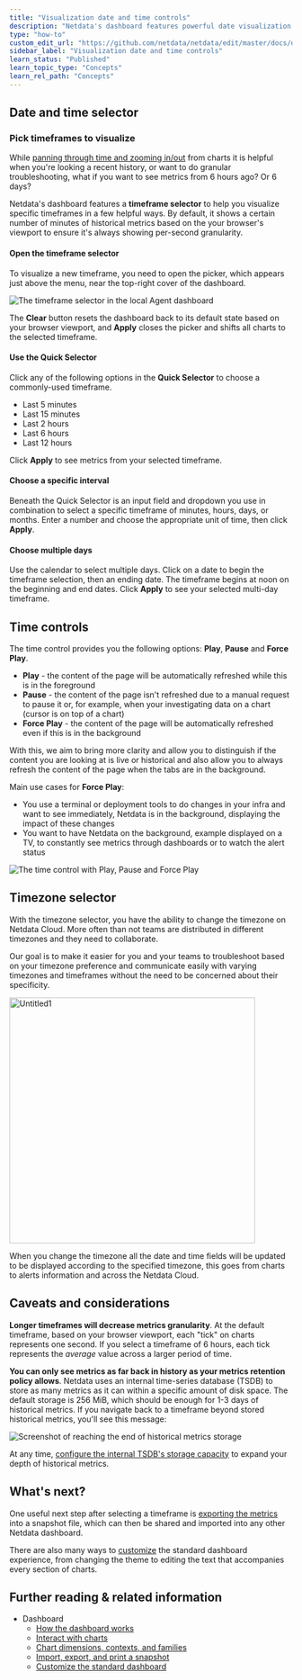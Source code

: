 ```yaml
---
title: "Visualization date and time controls"
description: "Netdata's dashboard features powerful date visualization controls that include a time control (play, pause, force play), a timezone selector and a rich date and timeframe selector, with useful defaults and rich customization, to help you narrow your focus when troubleshooting issues or anomalies."
type: "how-to"
custom_edit_url: "https://github.com/netdata/netdata/edit/master/docs/dashboard/visualization-date-and-time-controls.md"
sidebar_label: "Visualization date and time controls"
learn_status: "Published"
learn_topic_type: "Concepts"
learn_rel_path: "Concepts"
---
```



## Date and time selector

### Pick timeframes to visualize

While [panning through time and zooming in/out](/docs/nightly/operations/interact-with-charts) from charts it is helpful when
you're looking a recent history, or want to do granular troubleshooting, what if you want to see metrics from 6 hours
ago? Or 6 days?

Netdata's dashboard features a **timeframe selector** to help you visualize specific timeframes in a few helpful ways.
By default, it shows a certain number of minutes of historical metrics based on the your browser's viewport to ensure
it's always showing per-second granularity.

#### Open the timeframe selector

To visualize a new timeframe, you need to open the picker, which appears just above the menu, near the top-right cover
of the dashboard.

![The timeframe selector in the local Agent
dashboard](https://user-images.githubusercontent.com/1153921/101507784-2c585080-3934-11eb-9d6e-eff30b8553e4.png)

The **Clear** button resets the dashboard back to its default state based on your browser viewport, and **Apply** closes
the picker and shifts all charts to the selected timeframe.

#### Use the Quick Selector

Click any of the following options in the **Quick Selector** to choose a commonly-used timeframe.

- Last 5 minutes
- Last 15 minutes
- Last 2 hours
- Last 6 hours
- Last 12 hours

Click **Apply** to see metrics from your selected timeframe.

#### Choose a specific interval

Beneath the Quick Selector is an input field and dropdown you use in combination to select a specific timeframe of
minutes, hours, days, or months. Enter a number and choose the appropriate unit of time, then click **Apply**.

#### Choose multiple days

Use the calendar to select multiple days. Click on a date to begin the timeframe selection, then an ending date. The
timeframe begins at noon on the beginning and end dates. Click **Apply** to see your selected multi-day timeframe.

## Time controls

The time control provides you the following options: **Play**, **Pause** and **Force Play**.
* **Play** - the content of the page will be automatically refreshed while this is in the foreground
* **Pause** - the content of the page isn't refreshed due to a manual request to pause it or, for example, when your investigating data on a 
chart (cursor is on top of a chart)
* **Force Play** - the content of the page will be automatically refreshed even if this is in the background

With this, we aim to bring more clarity and allow you to distinguish if the content you are looking at is live or historical and also allow you
 to always refresh the content of the page when the tabs are in the background. 

Main use cases for **Force Play**:
* You use a terminal or deployment tools to do changes in your infra and want to see immediately, Netdata is in the background, displaying the impact 
of these changes
* You want to have Netdata on the background, example displayed on a TV, to constantly see metrics through dashboards or to watch the alert 
status

![The time control with Play, Pause and 
Force Play](https://user-images.githubusercontent.com/82235632/129206460-03c47d0d-1a5b-428a-b972-473718b74bdb.png)

## Timezone selector

With the timezone selector, you have the ability to change the timezone on Netdata Cloud. More often than not teams are 
distributed in different timezones and they need to collaborate.

Our goal is to make it easier for you and your teams to troubleshoot based on your timezone preference and communicate easily 
with varying timezones and timeframes without the need to be concerned about their specificity.

<img width="437" alt="Untitled1" src="https://user-images.githubusercontent.com/43294513/216628390-c3bd1cd2-349d-4523-b8d3-c7e68395f670.png"/>

When you change the timezone all the date and time fields will be updated to be displayed according to the specified timezone, this goes from 
charts to alerts information and across the Netdata Cloud.

## Caveats and considerations

**Longer timeframes will decrease metrics granularity**. At the default timeframe, based on your browser viewport, each
"tick" on charts represents one second. If you select a timeframe of 6 hours, each tick represents the _average_ value
across a larger period of time.

**You can only see metrics as far back in history as your metrics retention policy allows**. Netdata uses an internal
time-series database (TSDB) to store as many metrics as it can within a specific amount of disk space. The default
storage is 256 MiB, which should be enough for 1-3 days of historical metrics. If you navigate back to a timeframe
beyond stored historical metrics, you'll see this message:

![Screenshot of reaching the end of historical metrics
storage](https://user-images.githubusercontent.com/1153921/114207597-63a23280-9911-11eb-863d-4d2f75b030b4.png)

At any time, [configure the internal TSDB's storage capacity](/docs/nightly/configuration/change-how-long-netdata-stores-metrics) to expand your
depth of historical metrics.

## What's next?

One useful next step after selecting a timeframe is [exporting the
metrics](/docs/nightly/operations/import-export-and-print-a-snapshot) into a snapshot file, which can then be shared and imported
into any other Netdata dashboard.

There are also many ways to [customize](/docs/nightly/operations/customize-the-standard-dashboard) the standard dashboard experience, from changing
the theme to editing the text that accompanies every section of charts.

## Further reading & related information

- Dashboard
  - [How the dashboard works](/docs/nightly/concepts/how-the-dashboard-works)
  - [Interact with charts](/docs/nightly/operations/interact-with-charts)
  - [Chart dimensions, contexts, and families](/docs/nightly/concepts/chart-dimensions-contexts-and-families)
  - [Import, export, and print a snapshot](/docs/nightly/operations/import-export-and-print-a-snapshot)
  - [Customize the standard dashboard](/docs/nightly/operations/customize-the-standard-dashboard)
